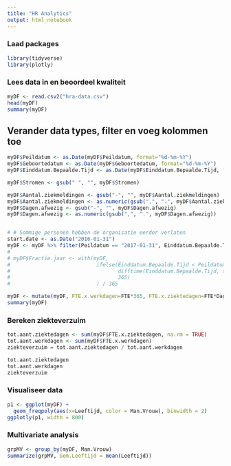 ```yaml
---
title: "HR Analytics"
output: html_notebook
---
```


### Laad packages

```r
library(tidyverse)
library(plotly)
```

### Lees data in en beoordeel kwaliteit

```r
myDF <- read.csv2("hra-data.csv")
head(myDF)
summary(myDF)
```

## Verander data types, filter en voeg kolommen toe

```r
myDF$Peildatum <- as.Date(myDF$Peildatum, format="%d-%m-%Y")
myDF$Geboortedatum <- as.Date(myDF$Geboortedatum, format="%d-%m-%Y")
myDF$Einddatum.Bepaalde.Tijd <- as.Date(myDF$Einddatum.Bepaalde.Tijd, format="%d-%m-%Y")

myDF$Stromen <- gsub(" ", "", myDF$Stromen)

myDF$Aantal.ziekmeldingen <- gsub("-", "", myDF$Aantal.ziekmeldingen)
myDF$Aantal.ziekmeldingen <- as.numeric(gsub(",", ".", myDF$Aantal.ziekmeldingen))
myDF$Dagen.afwezig <- gsub("-", "", myDF$Dagen.afwezig)
myDF$Dagen.afwezig <- as.numeric(gsub(",", ".", myDF$Dagen.afwezig))


# # Sommige personen hebben de organisatie eerder verlaten
start.date <- as.Date("2016-01-31")
myDF <- myDF %>% filter(Peildatum == "2017-01-31", Einddatum.Bepaalde.Tijd > start.date, Stromen == "")
# 
# myDF$Fractie.jaar <- with(myDF,
#                            ifelse(Einddatum.Bepaalde.Tijd < Peildatum,
#                                   difftime(Einddatum.Bepaalde.Tijd, start.date, units = "days"),
#                                   365)
#                            ) / 365

myDF <- mutate(myDF, FTE.x.werkdagen=FTE*365, FTE.x.ziektedagen=FTE*Dagen.afwezig)
summary(myDF)
```

### Bereken ziekteverzuim
```r
tot.aant.ziektedagen <- sum(myDF$FTE.x.ziektedagen, na.rm = TRUE)
tot.aant.werkdagen <- sum(myDF$FTE.x.werkdagen)
ziekteverzuim = tot.aant.ziektedagen / tot.aant.werkdagen

tot.aant.ziektedagen
tot.aant.werkdagen
ziekteverzuim

```

### Visualiseer data

```r

p1 <- ggplot(myDF) +
  geom_freqpoly(aes(x=Leeftijd, color = Man.Vrouw), binwidth = 2)
ggplotly(p1, width = 800)
```

### Multivariate analysis

```r
grpMV <- group_by(myDF, Man.Vrouw)
summarize(grpMV, Gem.Leeftijd = mean(Leeftijd))
```

